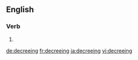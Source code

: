 ==English==

===Verb===
{{head|en}}

# {{present participle of|decree}}

[[de:decreeing]]
[[fr:decreeing]]
[[ja:decreeing]]
[[vi:decreeing]]